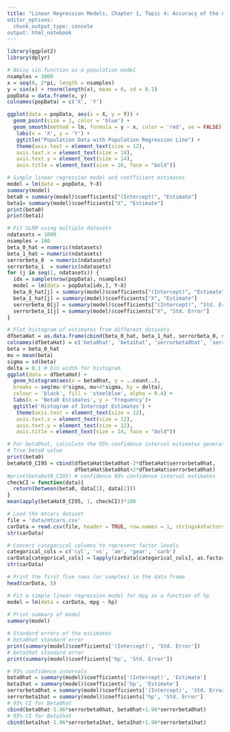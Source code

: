 ```yaml
---
title: "Linear Regression Models, Chapter 1, Topic 4: Accuracy of the Coefficient Estimates: Standard Errors, Confidence Intervals, & Hypothesis Tests
editor_options:
  chunk_output_type: console
output: html_notebook
---
```


```r
library(ggplot2)
library(dplyr)
```

```r
# Noisy sin function as a population model
nsamples = 1000
x = seq(0, 2*pi, length = nsamples)
y = sin(x) + rnorm(length(x), mean = 0, sd = 0.1)
popData = data.frame(x, y)
colnames(popData) = c('X', 'Y')

ggplot(data = popData, aes(x = X, y = Y)) +
  geom_point(size = 1, color = 'blue') + 
  geom_smooth(method = lm, formula = y ~ x, color = 'red', se = FALSE) +
   labs(x = 'X', y = 'Y') + 
   ggtitle("Population Data with Population Regression Line") +
   theme(axis.text = element_text(size = 12),
   axis.text.x = element_text(size = 14),
   axis.text.y = element_text(size = 14),
   axis.title = element_text(size = 16, face = "bold"))
```

```r
# Simple linear regression model and coefficient estimates
model = lm(data = popData, Y~X)
summary(model)
beta0 = summary(model)$coefficients["(Intercept)", "Estimate"]
beta1= summary(model)$coefficients["X", "Estimate"]
print(beta0)
print(beta1)
```

```r
# Fit SLRM using multiple datasets
ndatasets = 1000
nsamples = 100
beta_0_hat = numeric(ndatasets)
beta_1_hat = numeric(ndatasets)
serrorbeta_0  = numeric(ndatasets)
serrorbeta_1  = numeric(ndatasets)
for (j in seq(1, ndatasets)) {
  idx = sample(nrow(popData), nsamples)
  model = lm(data = popData[idx,], Y~X)
  beta_0_hat[j] = summary(model)$coefficients["(Intercept)", "Estimate"]
  beta_1_hat[j] = summary(model)$coefficients["X", "Estimate"]
  serrorbeta_0[j] = summary(model)$coefficients["(Intercept)", "Std. Error"]
  serrorbeta_1[j] = summary(model)$coefficients["X", "Std. Error"]
}
```

```r
# Plot histogram of estimates from different datasets
dfbetaHat = as.data.frame(cbind(beta_0_hat, beta_1_hat, serrorbeta_0, serrorbeta_1))
colnames(dfbetaHat) = c('beta0hat', 'beta1hat', 'serrorbeta0hat', 'serrorbeta1hat')
beta = beta_0_hat
mu = mean(beta)
sigma = sd(beta)
delta = 0.1 # bin width for histogram
ggplot(data = dfbetaHat) +
  geom_histogram(aes(x = beta0hat, y = ..count..),
  breaks = seq(mu-4*sigma, mu+4*sigma, by = delta),
  colour = 'black', fill = 'steelblue', alpha = 0.4) +
  labs(x = 'Beta0 Estimates', y = 'Frequency')+
  ggtitle('Histogram of Intercept Estimates') +
   theme(axis.text = element_text(size = 12),
   axis.text.x = element_text(size = 12),
   axis.text.y = element_text(size = 12),
   axis.title = element_text(size = 14, face = "bold"))
```

```r
# For beta0hat, calculate the 95% confidence interval estimates generated from# each dataset. After that, find the percentage of the intervals generated from all datasets that actually contain the true beta0 value.
# True beta0 value
print(beta0)
betaHat0_CI95 = cbind(dfbetaHat$beta0hat-2*dfbetaHat$serrorbeta0hat,
                      dfbetaHat$beta0hat+2*dfbetaHat$serrorbeta0hat)
#print(betaHat0_CI95) # confidence 95% confidence interval estimates
checkCI = function(data){
  return(between(beta0, data[1], data[2]))
}
mean(apply(betaHat0_CI95, 1, checkCI))*100 
```

```r
# Load the mtcars dataset
file = 'data/mtcars.csv'
carData = read.csv(file, header = TRUE, row.names = 1, stringsAsFactors = FALSE)
str(carData)
```

```r
# Convert categorical columns to represent factor levels
categorical_cols = c('cyl', 'vs', 'am', 'gear', 'carb')
carData[categorical_cols] = lapply(carData[categorical_cols], as.factor)
str(carData)
```

```r
# Print the first five rows (or samples) in the data frame
head(carData, 5)
```


```r
# Fit a simple linear regression model for mpg as a function of hp
model = lm(data = carData, mpg ~ hp)
           
# Print summary of model
summary(model)
```

```r
# Standard errors of the estimates
# beta0hat standard error
print(summary(model)$coefficients['(Intercept)', 'Std. Error'])
# beta1hat standard error
print(summary(model)$coefficients['hp', 'Std. Error'])
```

```r
# 95% confidence intervals
beta0hat = summary(model)$coefficients['(Intercept)', 'Estimate']
beta1hat = summary(model)$coefficients['hp', 'Estimate']
serrorbeta0hat = summary(model)$coefficients['(Intercept)', 'Std. Error']
serrorbeta1hat = summary(model)$coefficients['hp', 'Std. Error']
# 95% CI for Beta0hat
cbind(beta0hat-1.96*serrorbeta0hat, beta0hat+1.96*serrorbeta0hat)
# 95% CI for Beta1hat
cbind(beta1hat-1.96*serrorbeta1hat, beta1hat+1.96*serrorbeta1hat)
```
